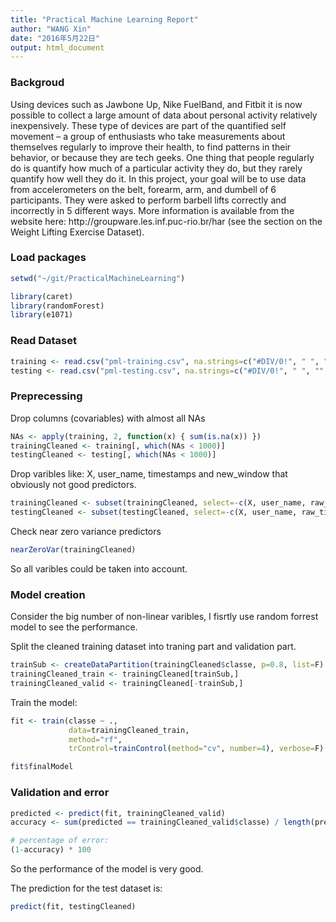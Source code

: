 ```yaml
---
title: "Practical Machine Learning Report"
author: "WANG Xin"
date: "2016年5月22日"
output: html_document
---
```


### Backgroud

Using devices such as Jawbone Up, Nike FuelBand, and Fitbit it is now possible to collect a large amount of data about personal activity relatively inexpensively. These type of devices are part of the quantified self movement – a group of enthusiasts who take measurements about themselves regularly to improve their health, to find patterns in their behavior, or because they are tech geeks. One thing that people regularly do is quantify how much of a particular activity they do, but they rarely quantify how well they do it. In this project, your goal will be to use data from accelerometers on the belt, forearm, arm, and dumbell of 6 participants. They were asked to perform barbell lifts correctly and incorrectly in 5 different ways. More information is available from the website here: http://groupware.les.inf.puc-rio.br/har (see the section on the Weight Lifting Exercise Dataset).

### Load packages

```r
setwd("~/git/PracticalMachineLearning")

library(caret)
library(randomForest)
library(e1071)
```

### Read Dataset

```r
training <- read.csv("pml-training.csv", na.strings=c("#DIV/0!", " ", "", "NA"))
testing <- read.csv("pml-testing.csv", na.strings=c("#DIV/0!", " ", "", "NA"))
```

### Preprecessing

Drop columns (covariables) with almost all NAs

```r
NAs <- apply(training, 2, function(x) { sum(is.na(x)) })
trainingCleaned <- training[, which(NAs < 1000)]
testingCleaned <- testing[, which(NAs < 1000)]
```

Drop varibles like: X, user_name, timestamps and new_window that obviously not good predictors.

```r
trainingCleaned <- subset(trainingCleaned, select=-c(X, user_name, raw_timestamp_part_1, raw_timestamp_part_2, cvtd_timestamp, new_window))
testingCleaned <- subset(testingCleaned, select=-c(X, user_name, raw_timestamp_part_1, raw_timestamp_part_2, cvtd_timestamp, new_window))
```

Check near zero variance predictors

```r
nearZeroVar(trainingCleaned)
```

So all varibles could be taken into account.

### Model creation

Consider the big number of non-linear varibles, I fisrtly use random forrest model to see the performance.

Split the cleaned training dataset into traning part and validation part.

```r
trainSub <- createDataPartition(trainingCleaned$classe, p=0.8, list=F)
trainingCleaned_train <- trainingCleaned[trainSub,]
trainingCleaned_valid <- trainingCleaned[-trainSub,]
```

Train the model:
```r
fit <- train(classe ~ ., 
             data=trainingCleaned_train, 
             method="rf", 
             trControl=trainControl(method="cv", number=4), verbose=F)

fit$finalModel
```

### Validation and error

```r
predicted <- predict(fit, trainingCleaned_valid)
accuracy <- sum(predicted == trainingCleaned_valid$classe) / length(predicted)

# percentage of error:
(1-accuracy) * 100
```

So the performance of the model is very good.

The prediction for the test dataset is:

```r
predict(fit, testingCleaned)
```
